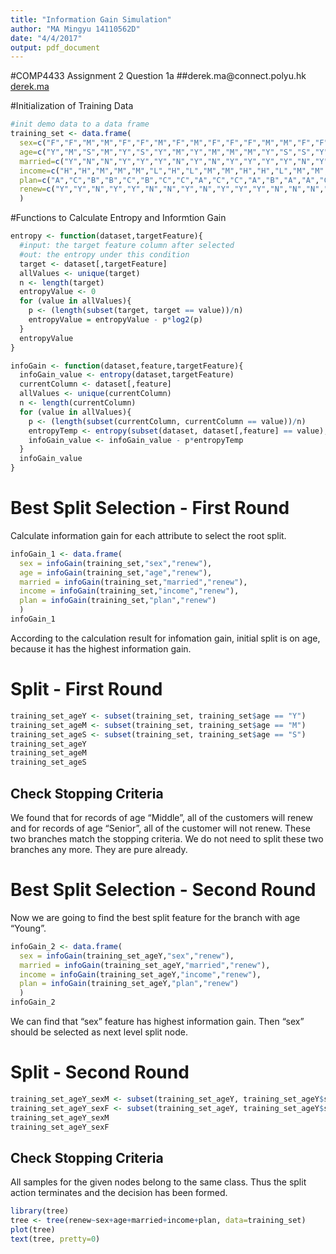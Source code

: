 ```yaml
---
title: "Information Gain Simulation"
author: "MA Mingyu 14110562D"
date: "4/4/2017"
output: pdf_document
---
```

#COMP4433 Assignment 2 Question 1a
##derek.ma@connect.polyu.hk [derek.ma](http://derek.ma)

#Initialization of Training Data
```r
#init demo data to a data frame
training_set <- data.frame(
  sex=c("F","F","M","M","F","F","M","F","M","F","F","F","M","M","F","F","M","F","M","F"),
  age=c("Y","M","S","M","Y","S","Y","M","Y","M","M","M","Y","S","S","Y","S","Y","M","S"),
  married=c("Y","N","N","Y","Y","Y","N","Y","N","Y","Y","Y","Y","N","Y","N","N","Y","N","Y"),
  income=c("H","H","M","M","M","L","H","L","M","M","H","H","L","M","M","L","H","H","M","L"),
  plan=c("A","C","B","B","C","B","C","C","A","C","C","A","B","A","A","C","C","B","B","A"),
  renew=c("Y","Y","N","Y","Y","N","N","Y","N","Y","Y","Y","N","N","N","Y","N","Y","Y","N")
  )
```

#Functions to Calculate Entropy and Informtion Gain
```r
entropy <- function(dataset,targetFeature){
  #input: the target feature column after selected
  #out: the entropy under this condition
  target <- dataset[,targetFeature]
  allValues <- unique(target)
  n <- length(target)
  entropyValue <- 0
  for (value in allValues){
    p <- (length(subset(target, target == value))/n)
    entropyValue = entropyValue - p*log2(p)
  }
  entropyValue
}
```

```r
infoGain <- function(dataset,feature,targetFeature){
  infoGain_value <- entropy(dataset,targetFeature)
  currentColumn <- dataset[,feature]
  allValues <- unique(currentColumn)
  n <- length(currentColumn)
  for (value in allValues){
    p <- (length(subset(currentColumn, currentColumn == value))/n)
    entropyTemp <- entropy(subset(dataset, dataset[,feature] == value), targetFeature)
    infoGain_value <- infoGain_value - p*entropyTemp
  }
  infoGain_value
}
```

# Best Split Selection - First Round

Calculate information gain for each attribute to select the root split.

```r
infoGain_1 <- data.frame(
  sex = infoGain(training_set,"sex","renew"),
  age = infoGain(training_set,"age","renew"),
  married = infoGain(training_set,"married","renew"),
  income = infoGain(training_set,"income","renew"),
  plan = infoGain(training_set,"plan","renew")
  )
infoGain_1
```

According to the calculation result for infomation gain, initial split is on age, because it has the highest information gain.

# Split - First Round
```r
training_set_ageY <- subset(training_set, training_set$age == "Y")
training_set_ageM <- subset(training_set, training_set$age == "M")
training_set_ageS <- subset(training_set, training_set$age == "S")
training_set_ageY
training_set_ageM
training_set_ageS
```

## Check Stopping Criteria
We found that for records of age "Middle", all of the customers will renew and for records of age "Senior", all of the customer will not renew. These two branches match the stopping criteria. We do not need to split these two branches any more. They are pure already.

# Best Split Selection - Second Round

Now we are going to find the best split feature for the branch with age "Young".
```r
infoGain_2 <- data.frame(
  sex = infoGain(training_set_ageY,"sex","renew"),
  married = infoGain(training_set_ageY,"married","renew"),
  income = infoGain(training_set_ageY,"income","renew"),
  plan = infoGain(training_set_ageY,"plan","renew")
  )
infoGain_2
```

We can find that "sex" feature has highest information gain. Then "sex" should be selected as next level split node.

# Split - Second Round
```r
training_set_ageY_sexM <- subset(training_set_ageY, training_set_ageY$sex == "M")
training_set_ageY_sexF <- subset(training_set_ageY, training_set_ageY$sex == "F")
training_set_ageY_sexM
training_set_ageY_sexF
```

## Check Stopping Criteria
All samples for the given nodes belong to the same class. Thus the split action terminates and the decision has been formed.

```r
library(tree)
tree <- tree(renew~sex+age+married+income+plan, data=training_set)
plot(tree)
text(tree, pretty=0)
```
